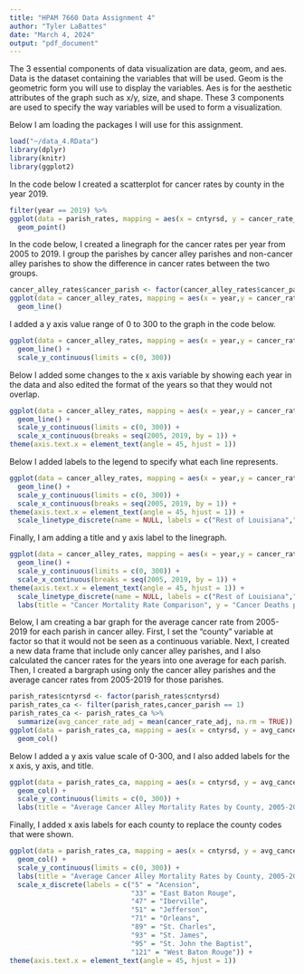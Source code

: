 ```yaml
---
title: "HPAM 7660 Data Assignment 4"
author: "Tyler LaBattes"
date: "March 4, 2024"
output: "pdf_document"
---
```


The 3 essential components of data visualization are data, geom, and aes. Data is the dataset containing the variables that will be used. Geom is the geometric form you will use to display the variables. Aes is for the aesthetic attributes of the graph such as x/y, size, and shape. These 3 components are used to specify the way variables will be used to form a visualization.

Below I am loading the packages I will use for this assignment.
```r
load("~/data_4.RData")
library(dplyr)
library(knitr)
library(ggplot2)
```

In the code below I created a scatterplot for cancer rates by county in the year 2019.
```r
filter(year == 2019) %>%
ggplot(data = parish_rates, mapping = aes(x = cntyrsd, y = cancer_rate_adj)) +
  geom_point()
```
In the code below, I created a linegraph for the cancer rates per year from 2005 to 2019. I group the parishes by cancer alley parishes and non-cancer alley parishes to show the difference in cancer rates between the two groups. 
```r
cancer_alley_rates$cancer_parish <- factor(cancer_alley_rates$cancer_parish)
ggplot(data = cancer_alley_rates, mapping = aes(x = year,y = cancer_rate_adj_wt, linetype = cancer_parish)) + 
  geom_line()
```
I added a y axis value range of 0 to 300 to the graph in the code below.
```r
ggplot(data = cancer_alley_rates, mapping = aes(x = year,y = cancer_rate_adj_wt, linetype = cancer_parish)) + 
  geom_line() +
  scale_y_continuous(limits = c(0, 300))
```
Below I added some changes to the x axis variable by showing each year in the data and also edited the format of the years so that they would not overlap.
```r
ggplot(data = cancer_alley_rates, mapping = aes(x = year,y = cancer_rate_adj_wt, linetype = cancer_parish)) + 
  geom_line() +
  scale_y_continuous(limits = c(0, 300)) +
  scale_x_continuous(breaks = seq(2005, 2019, by = 1)) +
theme(axis.text.x = element_text(angle = 45, hjust = 1)) 
```
Below I added labels to the legend to specify what each line represents.
```r
ggplot(data = cancer_alley_rates, mapping = aes(x = year,y = cancer_rate_adj_wt, linetype = cancer_parish)) + 
  geom_line() +
  scale_y_continuous(limits = c(0, 300)) +
  scale_x_continuous(breaks = seq(2005, 2019, by = 1)) +
theme(axis.text.x = element_text(angle = 45, hjust = 1)) +
  scale_linetype_discrete(name = NULL, labels = c("Rest of Louisiana","Cancer Alley"), guide = guide_legend(reverse = TRUE))
```
Finally, I am adding a title and y axis label to the linegraph. 
```r
ggplot(data = cancer_alley_rates, mapping = aes(x = year,y = cancer_rate_adj_wt, linetype = cancer_parish)) + 
  geom_line() +
  scale_y_continuous(limits = c(0, 300)) +
  scale_x_continuous(breaks = seq(2005, 2019, by = 1)) +
theme(axis.text.x = element_text(angle = 45, hjust = 1)) +
  scale_linetype_discrete(name = NULL, labels = c("Rest of Louisiana","Cancer Alley"), guide = guide_legend(reverse = TRUE)) +
  labs(title = "Cancer Mortality Rate Comparison", y = "Cancer Deaths per 100,000 Residents", x = NULL) 
```
Below, I am creating a bar graph for the average cancer rate from 2005-2019 for each parish in cancer alley. First, I set the "county" variable at factor so that it would not be seen as a continuous variable. Next, I created a new data frame that include only cancer alley parishes, and I also calculated the cancer rates for the years into one average for each parish. Then, I created a bargraph using only the cancer alley parishes and the average cancer rates from 2005-2019 for those parishes.
```r
parish_rates$cntyrsd <- factor(parish_rates$cntyrsd)
parish_rates_ca <- filter(parish_rates,cancer_parish == 1)
parish_rates_ca <- parish_rates_ca %>%
  summarize(avg_cancer_rate_adj = mean(cancer_rate_adj, na.rm = TRUE))
ggplot(data = parish_rates_ca, mapping = aes(x = cntyrsd, y = avg_cancer_rate_adj)) +
  geom_col()
```
Below I added a y axis value scale of 0-300, and I also added labels for the x axis, y axis, and title.
```r
ggplot(data = parish_rates_ca, mapping = aes(x = cntyrsd, y = avg_cancer_rate_adj)) +
  geom_col() +
  scale_y_continuous(limits = c(0, 300)) +
  labs(title = "Average Cancer Alley Mortality Rates by County, 2005-2019", y = "Cancer Deaths per 100,000 Residents", x = "County")
```
Finally, I added x axis labels for each county to replace the county codes that were shown.
```r
ggplot(data = parish_rates_ca, mapping = aes(x = cntyrsd, y = avg_cancer_rate_adj)) +
  geom_col() +
  scale_y_continuous(limits = c(0, 300)) +
  labs(title = "Average Cancer Alley Mortality Rates by County, 2005-2019", y = "Cancer Deaths per 100,000 Residents", x = "County") +
  scale_x_discrete(labels = c("5" = "Acension",
                              "33" = "East Baton Rouge",
                              "47" = "Iberville",
                              "51" = "Jefferson",
                              "71" = "Orleans",
                              "89" = "St. Charles",
                              "93" = "St. James",
                              "95" = "St. John the Baptist",
                              "121" = "West Baton Rouge")) +
theme(axis.text.x = element_text(angle = 45, hjust = 1)) 
```